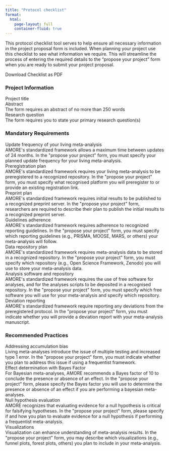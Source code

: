 ```yaml
---
title: "Protocol checklist"
format:
  html:
    page-layout: full 
    container-fluid: true
---
```



::: {.white-text}
This protocol checklist tool serves to help ensure all necessary information in the project proposal form is included. When planning your project use this checklist to see what information we require. This will streamline the process of entering the required details to the "propose your project" form when you are ready to submit
your project proposal.
::: 

```{=html}
<div class="checklist-container">
  <div class="download-button-container">
    <a id="downloadPDF" class="resource-link">Download Checklist as PDF</a>
  </div>

  <h3>Project Information</h3>
  <div class="checklist-item">
    <div>
      <span class="checklist-item-title">Project title</span>
    </div>
    <div class="checklist-item-checkbox"></div>
  </div>
  <div class="checklist-item">
    <div>
      <span class="checklist-item-title">Abstract</span>
      <div class="checklist-item-description">The form requires an abstract of no more than 250 words</div>
    </div>
    <div class="checklist-item-checkbox"></div>
  </div>
  <div class="checklist-item">
    <div>
      <span class="checklist-item-title">Research question</span>
      <div class="checklist-item-description">The form requires you to state your primary research question(s)</div>
    </div>
    <div class="checklist-item-checkbox"></div>
  </div>

  <h3>Mandatory Requirements</h3>
  <div class="checklist-item">
    <div>
      <span class="checklist-item-title">Update frequency of your living meta-analysis</span>
      <div class="checklist-item-description">AMORE's standardized framework allows a maximum time between updates of 24 months. In the "propose your project" form, you must specify your planned update frequency for your living meta-analysis.</div>
    </div>
    <div class="checklist-item-checkbox"></div>
  </div>
  <div class="checklist-item">
    <div>
      <span class="checklist-item-title">Preregistration plan</span>
      <div class="checklist-item-description">AMORE's standardized framework requires your living meta-analysis to be preregistered to a recognized repository. In the "propose your project" form, you must specify what recognised platform you will preregister to or provide an existing registration link.</div>
    </div>
    <div class="checklist-item-checkbox"></div>
  </div>
  <div class="checklist-item">
    <div>
      <span class="checklist-item-title">Preprint plan</span>
      <div class="checklist-item-description">AMORE's standardized framework requires initial results to be published to a recognized preprint server. In the "propose your project" form, researchers are required to describe their plan to publish the initial results to a recognized preprint server.</div>
    </div>
    <div class="checklist-item-checkbox"></div>
  </div>
  <div class="checklist-item">
    <div>
      <span class="checklist-item-title">Guidelines adherence</span>
      <div class="checklist-item-description">AMORE's standardized framework requires adherence to recognized reporting guidelines. In the "propose your project" form, you must specify which reporting guidelines (e.g., PRISMA, MOOSE, MARS, or others) your meta-analysis will follow.</div>
    </div>
    <div class="checklist-item-checkbox"></div>
  </div>
  <div class="checklist-item">
    <div>
      <span class="checklist-item-title">Data repository plan</span>
      <div class="checklist-item-description">AMORE's standardized framework requires meta-analysis data to be stored in a recognized repository. In the "propose your project" form, you must specify which repository (e.g., Open Science Framework, Zenodo) you will use to store your meta-analysis data.</div>
    </div>
    <div class="checklist-item-checkbox"></div>
  </div>
  <div class="checklist-item">
    <div>
      <span class="checklist-item-title">Analysis software and repository</span>
      <div class="checklist-item-description">AMORE's standardized framework requires the use of free software for analyses, and for the analyses scripts to be deposited in a recognised repository. In the "propose your project" form, you must specify which free software you will use for your meta-analysis and specify which repository.</div>
    </div>
    <div class="checklist-item-checkbox"></div>
  </div>
  <div class="checklist-item">
    <div>
      <span class="checklist-item-title">Deviation reporting</span>
      <div class="checklist-item-description">AMORE's standardized framework require reporting any deviations from the preregistered protocol. In the "propose your project" form, you must indicate whether you will provide a deviation report with your meta-analysis manuscript.</div>
    </div>
    <div class="checklist-item-checkbox"></div>
  </div>

  <h3>Recommended Practices</h3>
  <div class="checklist-item">
    <div>
      <span class="checklist-item-title">Addressing accumulation bias</span>
      <div class="checklist-item-description">Living meta-analyses introduce the issue of multiple testing and increased type 1 error. In the "propose your project" form, you must indicate whether you plan to address this issue if using a frequentist framework.</div>
    </div>
    <div class="checklist-item-checkbox"></div>
  </div>
  <div class="checklist-item">
    <div>
      <span class="checklist-item-title">Effect determination with Bayes Factor</span>
      <div class="checklist-item-description">For Bayesian meta-analyses, AMORE recommends a Bayes factor of 10 to conclude the presence or absence of an effect. In the "propose your project" form, please specify the Bayes factor you will use to determine the presence or absence of an effect if you are performing a bayesian meta-analyses.</div>
    </div>
    <div class="checklist-item-checkbox"></div>
  </div>
  <div class="checklist-item">
    <div>
      <span class="checklist-item-title">Null hypothesis evaluation</span>
      <div class="checklist-item-description">AMORE recognizes that evaluating evidence for a null hypothesis is critical for falsifying hypotheses. In the "propose your project" form, please specify if and how you plan to evaluate evidence for a null hypothesis if performing a frequentist meta-analysis.</div>
    </div>
    <div class="checklist-item-checkbox"></div>
  </div>
  <div class="checklist-item">
    <div>
      <span class="checklist-item-title">Visualizations</span>
      <div class="checklist-item-description">Visualization can enhance understanding of meta-analysis results. In the "propose your project" form, you may describe which visualizations (e.g., funnel plots, forest plots, others) you plan to include in your meta-analysis.</div>
    </div>
    <div class="checklist-item-checkbox"></div>
  </div>
</div>

<!-- Load the required libraries -->
<script src="https://cdnjs.cloudflare.com/ajax/libs/jspdf/2.5.1/jspdf.umd.min.js"></script>
<script src="https://cdnjs.cloudflare.com/ajax/libs/html2canvas/1.4.1/html2canvas.min.js"></script>

<!-- Download as pdf -->
<script>
document.addEventListener('DOMContentLoaded', function() {
  document.getElementById('downloadPDF').addEventListener('click', function() {
    // Show loading indicator if you want
    this.textContent = "Generating PDF...";
    
    try {
      // Import jsPDF if not already available
      if (typeof jspdf === 'undefined') {
        const script = document.createElement('script');
        script.src = 'https://cdnjs.cloudflare.com/ajax/libs/jspdf/2.5.1/jspdf.umd.min.js';
        script.onload = generatePDF;
        document.head.appendChild(script);
      } else {
        generatePDF();
      }
    } catch (error) {
      console.error("Error generating PDF:", error);
      this.textContent = "Download Checklist as PDF";
    }
    
    function generatePDF() {
      // Get checklist data
      const items = {
        projectInfo: [],
        mandatoryRequirements: [],
        recommendedPractices: []
      };
      
      // Extract the actual checklist items from the HTML
      let currentSection = null;
      document.querySelectorAll('.checklist-container > h3, .checklist-item').forEach(el => {
        if (el.tagName === 'H3') {
          const heading = el.textContent.trim();
          if (heading === 'Project Information') currentSection = 'projectInfo';
          else if (heading === 'Mandatory Requirements') currentSection = 'mandatoryRequirements';
          else if (heading === 'Recommended Practices') currentSection = 'recommendedPractices';
        } else if (currentSection && el.classList.contains('checklist-item')) {
          const title = el.querySelector('.checklist-item-title')?.textContent.trim() || '';
          const description = el.querySelector('.checklist-item-description')?.textContent.trim() || '';
          
          items[currentSection].push({ title, description });
        }
      });
      
      // Initialize PDF
      const { jsPDF } = window.jspdf;
      const doc = new jsPDF({
        orientation: 'p',
        unit: 'mm',
        format: 'a4'
      });
      
      // Set up constants
      const pageWidth = doc.internal.pageSize.getWidth();
      const pageHeight = doc.internal.pageSize.getHeight();
      const margin = 20;
      const contentWidth = pageWidth - (margin * 2);
      
      // Track position
      let y = margin;
      let currentPage = 1;
      
      // Set up styles
      doc.setFont('helvetica', 'bold');
      doc.setTextColor(10, 42, 94); // #0A2A5E
      doc.setFontSize(16);
      
      // Add title
      doc.text('Protocol Checklist', margin, y);
      y += 15;
      
      // Function to add a section
      function addSection(title, sectionItems) {
        // Check if we need a new page
        if (y > pageHeight - 50) {
          doc.addPage();
          currentPage++;
          y = margin;
        }
        
        // Add section title
        doc.setFont('helvetica', 'bold');
        doc.setTextColor(10, 42, 94); // #0A2A5E
        doc.setFontSize(14);
        doc.text(title, margin, y);
        y += 10;
        
        // Add items
        sectionItems.forEach(item => {
          // Check if we need a new page
          if (y > pageHeight - 40) {
            doc.addPage();
            currentPage++;
            y = margin;
          }
          
          // Add checkbox
          doc.setDrawColor(0);
          doc.rect(margin, y - 4, 5, 5, 'S');
          
          // Add title
          doc.setFont('helvetica', 'bold');
          doc.setTextColor(0);
          doc.setFontSize(11);
          
          // Split long title
          const titleLines = doc.splitTextToSize(item.title, contentWidth - 10);
          doc.text(titleLines, margin + 8, y);
          
          // Move down based on number of title lines
          y += titleLines.length * 5 + 2;
          
          // Add description if present
          if (item.description) {
            // Check if we need a new page
            if (y > pageHeight - 30) {
              doc.addPage();
              currentPage++;
              y = margin;
            }
            
            doc.setFont('helvetica', 'italic');
            doc.setTextColor(100);
            doc.setFontSize(9);
            
            // Split long description
            const descLines = doc.splitTextToSize(item.description, contentWidth - 10);
            doc.text(descLines, margin + 8, y);
            
            // Move down based on number of description lines
            y += descLines.length * 4 + 5;
          } else {
            y += 8; // Less space if no description
          }
        });
        
        y += 5; // Space after section
      }
      
      // Add sections
      if (items.projectInfo.length > 0) {
        addSection('Project Information', items.projectInfo);
      }
      
      if (items.mandatoryRequirements.length > 0) {
        addSection('Mandatory Requirements', items.mandatoryRequirements);
      }
      
      if (items.recommendedPractices.length > 0) {
        addSection('Recommended Practices', items.recommendedPractices);
      }
      
      // Save PDF
      doc.save('protocol-checklist.pdf');
      
      // Reset button text
      document.getElementById('downloadPDF').textContent = "Download Checklist as PDF";
    }
  });
});
</script>
```





